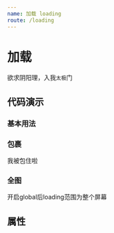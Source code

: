 ```yaml
---
name: 加载 loading
route: /loading
---
```




# 加载

欲求阴阳理，入我`太极`门

## 代码演示

### 基本用法

<Playground>
  <Loading />
</Playground>

### 包裹

<Playground>
  <Loading>
    <p style={{height: 200, textAlign: 'center'}}>我被包住啦</p>
  </Loading>
</Playground>

### 全图

开启global后loading范围为整个屏幕

<Playground>
  <Loading global show={false}/>
</Playground>

## 属性

<PropsTable of={Loading} />